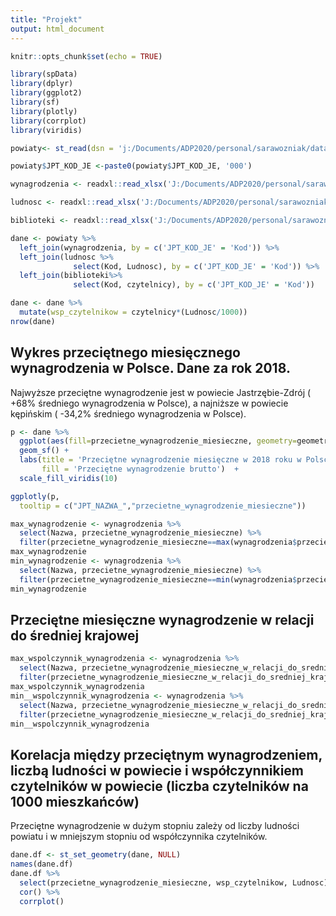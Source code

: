 ---
title: "Projekt"
output: html_document
---

```{r setup, include=FALSE}
knitr::opts_chunk$set(echo = TRUE)
```

```{r, echo = FALSE}
library(spData)
library(dplyr)
library(ggplot2)
library(sf)
library(plotly)
library(corrplot)
library(viridis)
```


```{r powiaty, echo = FALSE}
powiaty<- st_read(dsn = 'j:/Documents/ADP2020/personal/sarawozniak/data/Powiaty.shp')

powiaty$JPT_KOD_JE <-paste0(powiaty$JPT_KOD_JE, '000')
```


```{r wynagrodzenia, echo=FALSE}
wynagrodzenia <- readxl::read_xlsx('J:/Documents/ADP2020/personal/sarawozniak/data/Przecietne_wynagrodzenia_miesieczne.xlsx')

ludnosc <- readxl::read_xlsx('J:/Documents/ADP2020/personal/sarawozniak/data/LUDNOSC_PLEC.xlsx')

biblioteki <- readxl::read_xlsx('J:/Documents/ADP2020/personal/sarawozniak/data/Biblioteki.xlsx')

dane <- powiaty %>%
  left_join(wynagrodzenia, by = c('JPT_KOD_JE' = 'Kod')) %>%
  left_join(ludnosc %>%
              select(Kod, Ludnosc), by = c('JPT_KOD_JE' = 'Kod')) %>%
  left_join(biblioteki%>%
              select(Kod, czytelnicy), by = c('JPT_KOD_JE' = 'Kod'))

dane <- dane %>%
  mutate(wsp_czytelnikow = czytelnicy*(Ludnosc/1000))
nrow(dane)

```

## Wykres przeciętnego miesięcznego wynagrodzenia w Polsce. Dane za rok 2018. 
Najwyższe przeciętne wynagrodzenie jest w powiecie Jastrzębie-Zdrój ( +68% średniego wynagrodzenia w Polsce), a najniższe w powiecie kępińskim ( -34,2% średniego wynagrodzenia w Polsce).


```{r wykres1, echo=FALSE}
p <- dane %>% 
  ggplot(aes(fill=przecietne_wynagrodzenie_miesieczne, geometry=geometry)) +
  geom_sf() +
  labs(title = 'Przeciętne wynagrodzenie miesięczne w 2018 roku w Polsce',
       fill = 'Przeciętne wynagrodzenie brutto')  +
  scale_fill_viridis(10)

ggplotly(p,
  tooltip = c("JPT_NAZWA_","przecietne_wynagrodzenie_miesieczne"))

```

```{r, ECHO = FALSE}
max_wynagrodzenie <- wynagrodzenia %>%
  select(Nazwa, przecietne_wynagrodzenie_miesieczne) %>%
  filter(przecietne_wynagrodzenie_miesieczne==max(wynagrodzenia$przecietne_wynagrodzenie_miesieczne))
max_wynagrodzenie
min_wynagrodzenie <- wynagrodzenia %>%
  select(Nazwa, przecietne_wynagrodzenie_miesieczne) %>%
  filter(przecietne_wynagrodzenie_miesieczne==min(wynagrodzenia$przecietne_wynagrodzenie_miesieczne))
min_wynagrodzenie
```
## Przeciętne miesięczne wynagrodzenie w relacji do średniej krajowej


```{r wspolczynniki, ECHO = FALSE}
max_wspolczynnik_wynagrodzenia <- wynagrodzenia %>%
  select(Nazwa, przecietne_wynagrodzenie_miesieczne_w_relacji_do_sredniej_krajowej) %>%
  filter(przecietne_wynagrodzenie_miesieczne_w_relacji_do_sredniej_krajowej==max(wynagrodzenia$przecietne_wynagrodzenie_miesieczne_w_relacji_do_sredniej_krajowej))
max_wspolczynnik_wynagrodzenia
min__wspolczynnik_wynagrodzenia <- wynagrodzenia %>%
  select(Nazwa, przecietne_wynagrodzenie_miesieczne_w_relacji_do_sredniej_krajowej) %>%
  filter(przecietne_wynagrodzenie_miesieczne_w_relacji_do_sredniej_krajowej==min(wynagrodzenia$przecietne_wynagrodzenie_miesieczne_w_relacji_do_sredniej_krajowej))
min__wspolczynnik_wynagrodzenia

```

## Korelacja między przeciętnym wynagrodzeniem, liczbą ludności w powiecie i współczynnikiem czytelników w powiecie (liczba czytelników na 1000 mieszkańców)
Przeciętne wynagrodzenie w dużym stopniu zależy od liczby ludności powiatu i w mniejszym stopniu od współczynnika czytelników.

```{r}
dane.df <- st_set_geometry(dane, NULL)
names(dane.df)
dane.df %>%
  select(przecietne_wynagrodzenie_miesieczne, wsp_czytelnikow, Ludnosc) %>%
  cor() %>%
  corrplot()
```

